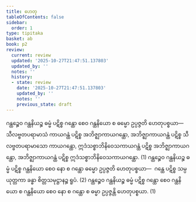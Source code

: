 ```yaml
---
title: ဟေတု
tableOfContents: false
sidebar:
  order: 1
type: tipitaka
basket: ab
book: p2
review:
  current: review
  updated: '2025-10-27T21:47:51.137803'
  updated_by: ''
  notes: ''
  history:
  - state: review
    date: '2025-10-27T21:47:51.137803'
    updated_by: ''
    notes: ''
    previous_state: draft
---
```



<ReviewStatus review={frontmatter.review} showDetails={true} />

<HypothesisAnnotation frontmatter={frontmatter} />

<DynamicBreadcrumb />

<Division number="103" book="p2" e="ch" v="38" p="247">

<Paragraph number="1842" book="p2">
ဂန္ထဉ္စေဝ ဂန္ထနိယဉ္စ ဓမ္မံ ပဋိစ္စ ဂန္ထော စေဝ ဂန္ထနိယော စ ဓမ္မော ဥပ္ပဇ္ဇတိ ဟေတုပစ္စယာ—  သီလဗ္ဗတပရာမာသံ ကာယဂန္ထံ ပဋိစ္စ အဘိဇ္ဈာကာယဂန္ထော, အဘိဇ္ဈာကာယဂန္ထံ ပဋိစ္စ သီလဗ္ဗတပရာမာသော ကာယဂန္ထော, ဣဒံသစ္စာဘိနိဝေသကာယဂန္ထံ ပဋိစ္စ အဘိဇ္ဈာကာယဂန္ထော, အဘိဇ္ဈာကာယဂန္ထံ ပဋိစ္စ ဣဒံသစ္စာဘိနိဝေသကာယဂန္ထော. (1)
</Paragraph>

<Paragraph number="1843" book="p2">
ဂန္ထဉ္စေဝ ဂန္ထနိယဉ္စ ဓမ္မံ ပဋိစ္စ ဂန္ထနိယော စေဝ နော စ ဂန္ထော ဓမ္မော ဥပ္ပဇ္ဇတိ ဟေတုပစ္စယာ—  ဂန္ထေ ပဋိစ္စ သမ္ပယုတ္တကာ ခန္ဓာ စိတ္တသမုဋ္ဌာနဉ္စ ရူပံ. (2)
</Paragraph>

<Paragraph number="1844" book="p2">
ဂန္ထဉ္စေဝ ဂန္ထနိယဉ္စ ဓမ္မံ ပဋိစ္စ ဂန္ထော စေဝ ဂန္ထနိယော စ ဂန္ထနိယော စေဝ နော စ ဂန္ထော စ ဓမ္မာ ဥပ္ပဇ္ဇန္တိ ဟေတုပစ္စယာ. (1)
</Paragraph>
</Division>